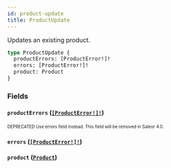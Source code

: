 ```yaml
---
id: product-update
title: ProductUpdate
---
```


Updates an existing product.

```graphql
type ProductUpdate {
  productErrors: [ProductError!]!
  errors: [ProductError!]!
  product: Product
}
```

### Fields

#### `productErrors` ([`[ProductError!]!`](/developer/api-reference/objects/product-error.mdx))

<sub><sup><span className="deprecatedTag">DEPRECATED</span> Use errors field instead. This field will be removed in Saleor 4.0.</sup></sub>

#### `errors` ([`[ProductError!]!`](/developer/api-reference/objects/product-error.mdx))

#### `product` ([`Product`](/developer/api-reference/objects/product.mdx))
